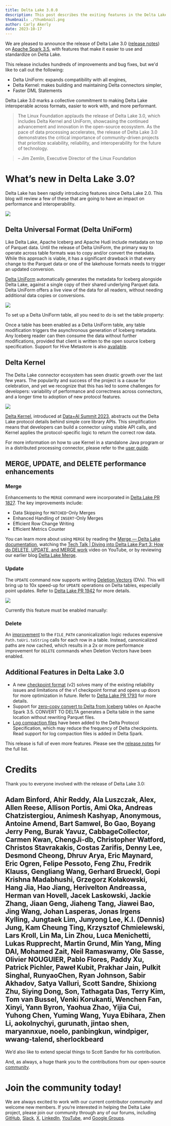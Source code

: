```yaml
---
title: Delta Lake 3.0.0
description: This post describes the exiting features in the Delta Lake 3.0.0 release
thumbnail: ./thumbnail.png
author: Carly Akerly
date: 2023-10-17
---
```


We are pleased to announce the release of Delta Lake 3.0 ([release notes](https://github.com/delta-io/delta/releases/tag/v3.0.0)) on [Apache Spark 3.5](https://spark.apache.org/releases/spark-release-3-5-0.html), with features that make it easier to use and standardize on Delta Lake.

This release includes hundreds of improvements and bug fixes, but we'd like to call out the following:

- Delta UniForm: expands compatibility with all engines,
- Delta Kernel: makes building and maintaining Delta connectors simpler,
- Faster DML Statements

Delta Lake 3.0 marks a collective commitment to making Delta Lake interoperable across formats, easier to work with, and more performant.

> The Linux Foundation applauds the release of Delta Lake 3.0, which includes Delta Kernel and UniForm, showcasing the continued advancement and innovation in the open-source ecosystem. As the pace of data processing accelerates, the release of Delta Lake 3.0 demonstrates the critical importance of community-driven projects that prioritize scalability, reliability, and interoperability for the future of technology.

> – Jim Zemlin, Executive Director of the Linux Foundation

# What’s new in Delta Lake 3.0?

Delta Lake has been rapidly introducing features since Delta Lake 2.0. This blog will review a few of these that are going to have an impact on performance and interoperability.

![](image1.png)

## Delta Universal Format (Delta UniForm)

Like Delta Lake, Apache Iceberg and Apache Hudi include metadata on top of Parquet data. Until the release of Delta UniForm, the primary way to operate across table formats was to copy and/or convert the metadata. While this approach is viable, it has a significant drawback in that every change to the Parquet data or one of the lakehouse formats needs to trigger an updated conversion.

[Delta UniForm](https://github.com/delta-io/delta/commit/9b50cd206004ae28105846eee9d910f39019ab8b) automatically generates the metadata for Iceberg alongside Delta Lake, against a single copy of their shared underlying Parquet data. Delta UniForm offers a live view of the data for all readers, without needing additional data copies or conversions.

![](image2.png)

To set up a Delta UniForm table, all you need to do is set the table property:

Once a table has been enabled as a Delta UniForm table, any table modification triggers the asynchronous generation of Iceberg metadata. Any Iceberg reader can then consume the data without further modifications, provided that client is written to the open source Iceberg specification. Support for Hive Metastore is also [available](https://github.com/delta-io/delta/commit/01fee68c).

## Delta Kernel

The Delta Lake connector ecosystem has seen drastic growth over the last few years. The popularity and success of the project is a cause for celebration, and yet we recognize that this has led to some challenges for developers: variability of performance and correctness across connectors, and a longer time to adoption of new protocol features.

![](image3.png)

[Delta Kernel](https://github.com/delta-io/delta/tree/master/kernel), introduced at [Data+AI Summit 2023](https://www.databricks.com/dataaisummit/session/delta-kernel-simplifying-building-connectors-delta/), abstracts out the Delta Lake protocol details behind simple core library APIs. This simplification means that developers can build a connector using stable API calls, and Kernel applies the protocol-specific logic to return the correct row data.

For more information on how to use Kernel in a standalone Java program or in a distributed processing connector, please refer to the [user guide](https://github.com/delta-io/delta/blob/branch-3.0/kernel/USER_GUIDE.md).

## MERGE, UPDATE, and DELETE performance enhancements

### Merge

Enhancements to the `MERGE` command were incorporated in [Delta Lake PR 1827](https://github.com/delta-io/delta/issues/1827). The key improvements include:

- Data Skipping for `MATCHED`-Only Merges
- Enhanced Handling of `INSERT`-Only Merges
- Efficient Row Change Writing
- Efficient Metrics Counter

You can learn more about using `MERGE` by reading the [Merge — Delta Lake documentation](https://docs.delta.io/latest/delta-update.html), watching the [Tech Talk | Diving into Delta Lake Part 3: How do DELETE, UPDATE, and MERGE work](https://www.youtube.com/watch?v=7ewmcdrylsA) video on YouTube, or by reviewing our earlier blog [Delta Lake Merge](https://delta.io/blog/2023-02-14-delta-lake-merge/).

### Update

The `UPDATE` command now supports writing [Deletion Vectors](https://docs.delta.io/latest/delta-deletion-vectors.html#enable-deletion-vectors) (DVs). This will bring up to 10x speed-up for `UPDATE` operations on Delta tables, especially point updates. Refer to [Delta Lake PR 1942](https://github.com/delta-io/delta/pull/1942) for more details.

![](image4.png)

Currently this feature must be enabled manually:

### Delete

An [improvement](https://github.com/delta-io/delta/commit/fc39f78d) to the `FILE_PATH` canonicalization logic reduces expensive `Path.toUri.toString` calls for each row in a table. Instead, canonicalized paths are now cached, which results in a 2x or more performance improvement for `DELETE` commands when Deletion Vectors have been enabled.

## Additional Features in Delta Lake 3.0

- A new [checkpoint format](#bookmark=id.ttt3bvou4dru) (v2) solves many of the existing reliability issues and limitations of the v1 checkpoint format and opens up doors for more optimization in future. Refer to [Delta Lake PR 1793](https://github.com/delta-io/delta/issues/1793) for more details.
- Support for [zero-copy convert to Delta from Iceberg](https://docs.delta.io/3.0.0/delta-utility.html#convert-an-iceberg-table-to-a-delta-table) tables on Apache Spark 3.5. CONVERT TO DELTA generates a Delta table in the same location without rewriting Parquet files.
- [Log compaction files](https://github.com/delta-io/delta/commit/5d43f1db5975dca31da29f714b1a155aa4367aee) have been added to the Delta Protocol Specification, which may reduce the frequency of Delta checkpoints. Read support for log compaction files is added in Delta Spark.

This release is full of even more features. Please see the [release notes](https://github.com/delta-io/delta/releases/tag/v3.0.0) for the full list.

# Credits

Thank you to everyone involved with the release of Delta Lake 3.0:

## Adam Binford, Ahir Reddy, Ala Luszczak, Alex, Allen Reese, Allison Portis, Ami Oka, Andreas Chatzistergiou, Animesh Kashyap, Anonymous, Antoine Amend, Bart Samwel, Bo Gao, Boyang Jerry Peng, Burak Yavuz, CabbageCollector, Carmen Kwan, ChengJi-db, Christopher Watford, Christos Stavrakakis, Costas Zarifis, Denny Lee, Desmond Cheong, Dhruv Arya, Eric Maynard, Eric Ogren, Felipe Pessoto, Feng Zhu, Fredrik Klauss, Gengliang Wang, Gerhard Brueckl, Gopi Krishna Madabhushi, Grzegorz Kołakowski, Hang Jia, Hao Jiang, Herivelton Andreassa, Herman van Hovell, Jacek Laskowski, Jackie Zhang, Jiaan Geng, Jiaheng Tang, Jiawei Bao, Jing Wang, Johan Lasperas, Jonas Irgens Kylling, Jungtaek Lim, Junyong Lee, K.I. (Dennis) Jung, Kam Cheung Ting, Krzysztof Chmielewski, Lars Kroll, Lin Ma, Lin Zhou, Luca Menichetti, Lukas Rupprecht, Martin Grund, Min Yang, Ming DAI, Mohamed Zait, Neil Ramaswamy, Ole Sasse, Olivier NOUGUIER, Pablo Flores, Paddy Xu, Patrick Pichler, Paweł Kubit, Prakhar Jain, Pulkit Singhal, RunyaoChen, Ryan Johnson, Sabir Akhadov, Satya Valluri, Scott Sandre, Shixiong Zhu, Siying Dong, Son, Tathagata Das, Terry Kim, Tom van Bussel, Venki Korukanti, Wenchen Fan, Xinyi, Yann Byron, Yaohua Zhao, Yijia Cui, Yuhong Chen, Yuming Wang, Yuya Ebihara, Zhen Li, aokolnychyi, gurunath, jintao shen, maryannxue, noelo, panbingkun, windpiger, wwang-talend, sherlockbeard

We’d also like to extend special things to Scott Sandre for his contribution.

And, as always, a huge thank you to the contributions from our open-source [community](delta.io/community).

# Join the community today!

We are always excited to work with our current contributor community and welcome new members. If you’re interested in helping the Delta Lake project, please join our community through any of our forums, including [GitHub](https://go.delta.io/github), [Slack](https://go.delta.io/slack), [X](https://twitter.com/DeltaLakeOSS), [LinkedIn](https://go.delta.io/linkedin), [YouTube](https://go.delta.io/youtube), and [Google Groups](https://go.delta.io/groups).
